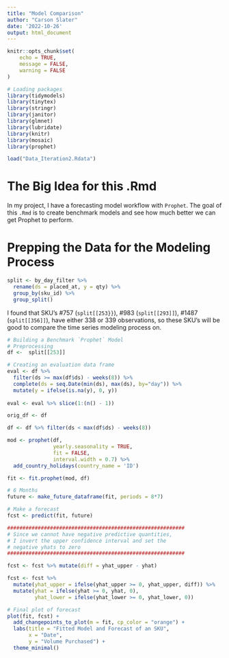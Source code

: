 ```yaml
---
title: "Model Comparison"
author: "Carson Slater"
date: '2022-10-26'
output: html_document
---
```


```r
knitr::opts_chunk$set(
	echo = TRUE,
	message = FALSE,
	warning = FALSE
)
```

```r
# Loading packages
library(tidymodels)
library(tinytex)
library(stringr)
library(janitor)
library(glmnet)
library(lubridate)
library(knitr)
library(mosaic)
library(prophet)
```

```r
load("Data_Iteration2.Rdata")
```

# The Big Idea for this .Rmd

In my project, I have a forecasting model workflow with `Prophet`. The goal of this `.Rmd` is to create benchmark models and see how much better we can get Prophet to perform.

# Prepping the Data for the Modeling Process
```r
split <- by_day_filter %>% 
  rename(ds = placed_at, y = qty) %>% 
  group_by(sku_id) %>% 
  group_split()
```


I found that SKU's #757 (`split[[253}}`), #983 (`split[[293]]`), #1487 (`split[[356]]`), have either 338 or 339 observations, so these SKU's will be good to compare the time series modeling process on.

```r
# Building a Benchmark `Prophet` Model
# Preprocessing
df <-  split[[253]] 

# Creating an evaluation data frame
eval <- df %>% 
  filter(ds >= max(df$ds) - weeks(8)) %>% 
  complete(ds = seq.Date(min(ds), max(ds), by="day")) %>% 
  mutate(y = ifelse(is.na(y), 0, y))
  
eval <- eval %>% slice(1:(n() - 1))

orig_df <- df

df <- df %>% filter(ds < max(df$ds) - weeks(8))
```

```r
mod <- prophet(df, 
               yearly.seasonality = TRUE, 
               fit = FALSE, 
               interval.width = 0.7) %>% 
  add_country_holidays(country_name = 'ID')

fit <- fit.prophet(mod, df)

# 6 Months
future <- make_future_dataframe(fit, periods = 8*7)

# Make a forecast
fcst <- predict(fit, future)

##########################################################
# Since we cannot have negative predictive quantities, 
# I invert the upper confidence interval and set the 
# negative yhats to zero
##########################################################

fcst <- fcst %>% mutate(diff = yhat_upper - yhat)

fcst <- fcst %>%
  mutate(yhat_upper = ifelse(yhat_upper >= 0, yhat_upper, diff)) %>% 
  mutate(yhat = ifelse(yhat >= 0, yhat, 0), 
         yhat_lower = ifelse(yhat_lower >= 0, yhat_lower, 0))

# Final plot of forecast
plot(fit, fcst) + 
  add_changepoints_to_plot(m = fit, cp_color = "orange") +
  labs(title = "Fitted Model and Forecast of an SKU",
       x = "Date",
       y = "Volume Purchased") +
  theme_minimal()
```


